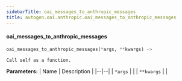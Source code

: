 ```yaml
---
sidebarTitle: oai_messages_to_anthropic_messages
title: autogen.oai.anthropic.oai_messages_to_anthropic_messages
---
```


<code class="doc-symbol doc-symbol-heading doc-symbol-function"></code>
#### oai_messages_to_anthropic_messages

```python
oai_messages_to_anthropic_messages(*args, **kwargs) -> 
```

    Call self as a function.

<b>Parameters:</b>
| Name | Description |
|--|--|
| `*args` |  |
| `**kwargs` |  |

<br />